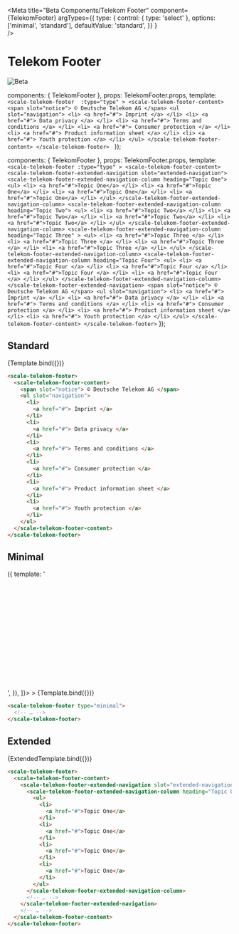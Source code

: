 
<Meta
  title="Beta Components/Telekom Footer"
  component={TelekomFooter}
  argTypes={{
    type: {
      control: { type: 'select' },
      options: ['minimal', 'standard'],
      defaultValue: 'standard',
    }}
  }   
/>

<div
  style={{
    display: 'inline-flex',
    alignItems: 'center',
    justifyContent: 'space-between',
    width: '100%',
  }}
>
  <h1>Telekom Footer</h1>
  <img src="assets/beta.png" alt="Beta" />
</div>

  components: { TelekomFooter },
  props: TelekomFooter.props,
  template: `
    <scale-telekom-footer 
        :type="type"
    >
      <scale-telekom-footer-content>
        <span slot="notice"> © Deutsche Telekom AG </span>
        <ul slot="navigation">
          <li>
            <a href="#">
              Imprint
            </a>
          </li>
          <li>
            <a href="#">
              Data privacy
            </a>
          </li>
          <li>
            <a href="#">
              Terms and conditions
            </a>
          </li>
          <li>
            <a href="#">
              Consumer protection
            </a>
          </li>
          <li>
            <a href="#">
              Product information sheet
            </a>
          </li>
          <li>
            <a href="#">
              Youth protection
            </a>
          </li>
        </ul>
      </scale-telekom-footer-content>
    </scale-telekom-footer> 
  `
});

  components: { TelekomFooter },
  props: TelekomFooter.props,
  template: `
    <scale-telekom-footer
      :type="type"
    >
      <scale-telekom-footer-content>
        <scale-telekom-footer-extended-navigation slot="extended-navigation">
          <scale-telekom-footer-extended-navigation-column heading="Topic One">
            <ul>
              <li>
                <a href="#">Topic One</a>
              </li>
              <li>
                <a href="#">Topic One</a>
              </li>
              <li>
                <a href="#">Topic One</a>
              </li>
              <li>
                <a href="#">Topic One</a>
              </li>
            </ul>
          </scale-telekom-footer-extended-navigation-column>
          <scale-telekom-footer-extended-navigation-column heading="Topic Two">
            <ul>
              <li>
                <a href="#">Topic Two</a>
              </li>
              <li>
                <a href="#">Topic Two</a>
              </li>
              <li>
                <a href="#">Topic Two</a>
              </li>
              <li>
                <a href="#">Topic Two</a>
              </li>
            </ul>
          </scale-telekom-footer-extended-navigation-column>
          <scale-telekom-footer-extended-navigation-column
            heading="Topic Three"
          >
            <ul>
              <li>
                <a href="#">Topic Three </a>
              </li>
              <li>
                <a href="#">Topic Three </a>
              </li>
              <li>
                <a href="#">Topic Three </a>
              </li>
              <li>
                <a href="#">Topic Three </a>
              </li>
            </ul>
          </scale-telekom-footer-extended-navigation-column>
          <scale-telekom-footer-extended-navigation-column heading="Topic Four">
            <ul>
              <li>
                <a href="#">Topic Four </a>
              </li>
              <li>
                <a href="#">Topic Four </a>
              </li>
              <li>
                <a href="#">Topic Four </a>
              </li>
              <li>
                <a href="#">Topic Four </a>
              </li>
            </ul>
          </scale-telekom-footer-extended-navigation-column>
        </scale-telekom-footer-extended-navigation>
        <span slot="notice"> © Deutsche Telekom AG </span>
        <ul slot="navigation">
          <li>
            <a href="#"> Imprint </a>
          </li>
          <li>
            <a href="#"> Data privacy </a>
          </li>
          <li>
            <a href="#"> Terms and conditions </a>
          </li>
          <li>
            <a href="#"> Consumer protection </a>
          </li>
          <li>
            <a href="#"> Product information sheet </a>
          </li>
          <li>
            <a href="#"> Youth protection </a>
          </li>
        </ul>
      </scale-telekom-footer-content>
    </scale-telekom-footer>
  `
});

## Standard

<Canvas withSource="none">
  <Story name="Standard"  inline={false} height={400}
  >
    {Template.bind({})}
  </Story>
</Canvas>

<ArgsTable story="Standard" />


```html
<scale-telekom-footer>
  <scale-telekom-footer-content>
    <span slot="notice"> © Deutsche Telekom AG </span>
    <ul slot="navigation">
      <li>
        <a href="#"> Imprint </a>
      </li>
      <li>
        <a href="#"> Data privacy </a>
      </li>
      <li>
        <a href="#"> Terms and conditions </a>
      </li>
      <li>
        <a href="#"> Consumer protection </a>
      </li>
      <li>
        <a href="#"> Product information sheet </a>
      </li>
      <li>
        <a href="#"> Youth protection </a>
      </li>
    </ul>
  </scale-telekom-footer-content>
</scale-telekom-footer>
```

## Minimal

<Canvas withSource="none">
  <Story name="Minimal" 
    args={{
      type: 'minimal',
    }}
    height={300}
    inline={false}
    decorators={[
      () => ({
        template: '<div style="background-color: var(--telekom-color-background-surface-subtle); height: 250px;"><story /></div>',
      }),
    ]}>  
  >
    {Template.bind({})}
  </Story>
</Canvas>

```html
<scale-telekom-footer type="minimal">
  <!-- … -->
</scale-telekom-footer>
```


## Extended

<Canvas withSource="none">
  <Story name="Extended"  inline={false} height={600}
  >
    {ExtendedTemplate.bind({})}
  </Story>
</Canvas>

```html
<scale-telekom-footer>
  <scale-telekom-footer-content>
    <scale-telekom-footer-extended-navigation slot="extended-navigation">
      <scale-telekom-footer-extended-navigation-column heading="Topic One">
        <ul>
          <li>
            <a href="#">Topic One</a>
          </li>
          <li>
            <a href="#">Topic One</a>
          </li>
          <li>
            <a href="#">Topic One</a>
          </li>
          <li>
            <a href="#">Topic One</a>
          </li>
        </ul>
      </scale-telekom-footer-extended-navigation-column>
      <!-- … -->
    </scale-telekom-footer-extended-navigation>
    <!-- … -->
  </scale-telekom-footer-content>
</scale-telekom-footer>
```

